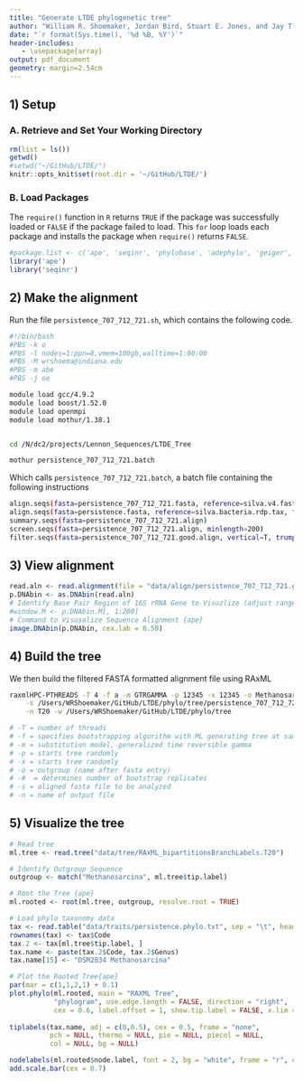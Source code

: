 ```yaml
---
title: "Generate LTDE phylogenetic tree"
author: "William R. Shoemaker, Jordan Bird, Stuart E. Jones, and Jay T. Lennon"
date: "`r format(Sys.time(), '%d %B, %Y')`"
header-includes:
   - \usepackage{array}
output: pdf_document
geometry: margin=2.54cm
---
```



## 1) Setup

### A. Retrieve and Set Your Working Directory

```r
rm(list = ls())
getwd()
#setwd("~/GitHub/LTDE/")
knitr::opts_knit$set(root.dir = '~/GitHub/LTDE/')
```


### B. Load Packages 

The `require()` function in `R` returns `TRUE` if the package was successfully loaded or `FALSE` if the package failed to load. 
This `for` loop loads each package and installs the package when `require()` returns `FALSE`.

```r
#package.list <- c('ape', 'seqinr', 'phylobase', 'adephylo', 'geiger', 'picante', 'stats', 'RColorBrewer', #'caper', 'phylolm', 'pmc', 'ggplot2', 'tidyr', 'dplyr', 'phangorn', 'pander', 'phytools', 'psych') 
library('ape')
library('seqinr')

```


## 2) Make the alignment


Run the file `persistence_707_712_721.sh`, which contains the following code.

```bash
#!/bin/bash
#PBS -k o
#PBS -l nodes=1:ppn=8,vmem=100gb,walltime=1:00:00
#PBS -M wrshoema@indiana.edu
#PBS -m abe
#PBS -j oe

module load gcc/4.9.2
module load boost/1.52.0
module load openmpi
module load mothur/1.38.1


cd /N/dc2/projects/Lennon_Sequences/LTDE_Tree

mothur persistence_707_712_721.batch
```

Which calls `persistence_707_712_721.batch`, a batch file containing the following instructions

```bash
align.seqs(fasta=persistence_707_712_721.fasta, reference=silva.v4.fasta, flip=T, processors=4)
align.seqs(fasta=persistence.fasta, reference=silva.bacteria.rdp.tax, flip=T, processors=4)
summary.seqs(fasta=persistence_707_712_721.align)
screen.seqs(fasta=persistence_707_712_721.align, minlength=200)
filter.seqs(fasta=persistence_707_712_721.good.align, vertical=T, trump=.)
```


## 3) View alignment


```r
read.aln <- read.alignment(file = "data/align/persistence_707_712_721.good.filter.fasta", format = "fasta") 
p.DNAbin <- as.DNAbin(read.aln) 
# Identify Base Pair Region of 16S rRNA Gene to Visuzlize (adjust range)
#window.M <- p.DNAbin.M[, 1:200] 
# Command to Visusalize Sequence Alignment {ape}
image.DNAbin(p.DNAbin, cex.lab = 0.50) 
```


## 4) Build the tree

We then build the filtered FASTA formatted alignment file using RAxML

```bash
raxmlHPC-PTHREADS -T 4 -f a -m GTRGAMMA -p 12345 -x 12345 -o Methanosarcina -# autoMRE \
    -s /Users/WRShoemaker/GitHub/LTDE/phylo/tree/persistence_707_712_721.good.filter.fasta \
    -n T20 -w /Users/WRShoemaker/GitHub/LTDE/phylo/tree

# -T = number of threads
# -f = specifies bootstrapping algorithm with ML generating tree at same time
# -m = substitution model, generalized time reversible gamma
# -p = starts tree randomly
# -x = starts tree randomly
# -o = outgroup (name after fasta entry)
# -#  = determines number of bootstrap replicates
# -s = aligned fasta file to be analyzed
# -n = name of output file
```


## 5) Visualize the tree

```r
# Read tree
ml.tree <- read.tree("data/tree/RAxML_bipartitionsBranchLabels.T20")

# Identify Outgroup Sequence
outgroup <- match("Methanosarcina", ml.tree$tip.label)

# Root the Tree {ape}
ml.rooted <- root(ml.tree, outgroup, resolve.root = TRUE)

# Load phylo taxonomy data
tax <- read.table("data/traits/persistence.phylo.txt", sep = "\t", header = TRUE)
rownames(tax) <- tax$Code
tax.2 <- tax[ml.tree$tip.label, ]
tax.name <- paste(tax.2$Code, tax.2$Genus)
tax.name[15] <- "DSM2834 Methanosarcina"

# Plot the Rooted Tree{ape}
par(mar = c(1,1,2,1) + 0.1)
plot.phylo(ml.rooted, main = "RAXML Tree", 
           "phylogram", use.edge.length = FALSE, direction = "right",
           cex = 0.6, label.offset = 1, show.tip.label = FALSE, x.lim = 30)
           
tiplabels(tax.name, adj = c(0,0.5), cex = 0.5, frame = "none",
          pch = NULL, thermo = NULL, pie = NULL, piecol = NULL,
          col = NULL, bg = NULL)

nodelabels(ml.rooted$node.label, font = 2, bg = "white", frame = "r", cex = 0.5)
add.scale.bar(cex = 0.7)
```


